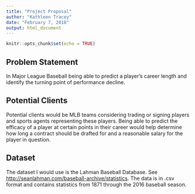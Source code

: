 ```yaml
---
title: "Project Proposal"
author: "Kathleen Tracey"
date: "February 7, 2018"
output: html_document
---
```


```r
knitr::opts_chunk$set(echo = TRUE)
```

## Problem Statement

In Major League Baseball being able to predict a player's career length and identify the turning point of performance decline.

## Potential Clients

Potential clients would be MLB teams considering trading or signing players and sports agents representing these players.  Being able to predict the efficacy of a player at certain points in their career would help determine how long a contract should be drafted for and a reasonable salary for the player in question.

## Dataset
The dataset I would use is the Lahman Baseball Database.  See <http://seanlahman.com/baseball-archive/statistics>.  The data is in .csv format and contains statistics from 1871 through the 2016 baseball season.